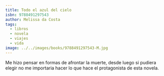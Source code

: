 ```yaml
---
title: Todo el azul del cielo
isbn: 9788491297543
author: Melissa da Costa
tags:
  - libros
  - novela
  - viajes
  - vida
image: ../../images/books/9788491297543-M.jpg
---
```


Me hizo pensar en formas de afrontar la muerte, desde luego si pudiera elegir no me importaria hacer lo que hace el protagonista de esta novela.
